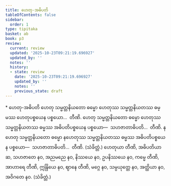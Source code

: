 ```yaml
---
title: ဟေတု-အဓိပတိ
tableOfContents: false
sidebar:
  order: 1
type: tipitaka
basket: ab
book: p3
review:
  current: review
  updated: '2025-10-23T09:21:19.696927'
  updated_by: ''
  notes: ''
  history:
  - state: review
    date: '2025-10-23T09:21:19.696927'
    updated_by: ''
    notes: ''
    previous_state: draft
---
```



<ReviewStatus review={frontmatter.review} showDetails={true} />

<HypothesisAnnotation frontmatter={frontmatter} />

<DynamicBreadcrumb />

<Paragraph type="center" book="p3">
* ဟေတု-အဓိပတိ
</Paragraph>

<Division number="441" book="p3" e="ch" v="39" p="296">

<Paragraph number="958" book="p3">
ဟေတု သမ္မတ္တနိယတော ဓမ္မော ဟေတုဿ သမ္မတ္တနိယတဿ ဓမ္မဿ ဟေတုပစ္စယေန ပစ္စယော…  တီဏိ.
</Paragraph>

<Paragraph number="959" book="p3">
ဟေတု သမ္မတ္တနိယတော ဓမ္မော ဟေတုဿ သမ္မတ္တနိယတဿ ဓမ္မဿ အဓိပတိပစ္စယေန ပစ္စယော—  သဟဇာတာဓိပတိ…  တီဏိ.
</Paragraph>

<Paragraph number="960" book="p3">
နဟေတု သမ္မတ္တနိယတော ဓမ္မော နဟေတုဿ သမ္မတ္တနိယတဿ ဓမ္မဿ အဓိပတိပစ္စယေန ပစ္စယော—  သဟဇာတာဓိပတိ…  တီဏိ. (သံခိတ္တံ.)
</Paragraph>

</Division>
<Division number="442" book="p3" e="ch" v="39" p="296">

<Paragraph number="961" book="p3">
ဟေတုယာ တီဏိ, အဓိပတိယာ ဆ, သဟဇာတေ နဝ, အညမညေ နဝ, နိဿယေ နဝ, ဥပနိဿယေ နဝ, ကမ္မေ တီဏိ, အာဟာရေ တီဏိ, ဣန္ဒြိယေ နဝ, ဈာနေ တီဏိ, မဂ္ဂေ နဝ, သမ္ပယုတ္တေ နဝ, အတ္ထိယာ နဝ, အဝိဂတေ နဝ. (သံခိတ္တံ.)
</Paragraph>
</Division>